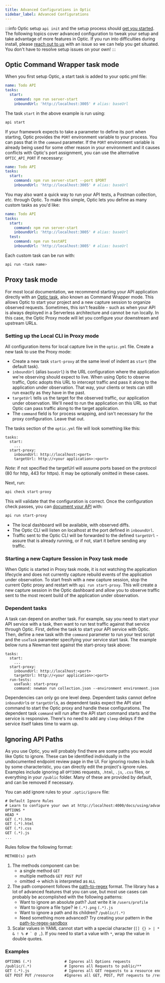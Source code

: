 ```yaml
---
title: Advanced Configurations in Optic
sidebar_label: Advanced Configurations
---
```


:::info Optic setup
`api init` and the setup process should [get you started](/docs/). The following topics cover advanced configuration to tweak your setup and take advantage of more features in Optic. If you run into difficulties during install, please [reach out to us](https://github.com/opticdev/optic/issues/new?title=Install%20Issue) with an issue so we can help you get situated. You don't have to resolve setup issues on your own!
:::

## Optic Command Wrapper task mode

When you first setup Optic, a start task is added to your optic.yml file:

``` yaml
name: Todo API
tasks:
  start:
    command: npm run server-start 
    inboundUrl: 'http://localhost:3005' # alias: baseUrl
```

The task `start` in the above example is run using:

``` bash
api start
```

If your framework expects to take a parameter to define its port when starting, Optic provides the `PORT` environment variable to your process. You can pass that in the `command` parameter. If the `PORT` environment variable is already being used for some other reason in your environment and it causes conflicts with Optic's port assignment, you can use the alternative `OPTIC_API_PORT` if necessary:

``` yaml
name: Todo API
tasks:
  start:
    command: npm run server-start --port $PORT
    inboundUrl: 'http://localhost:3005' # alias: baseUrl
```

You may also want a quick way to run your API tests, a Postman collection, _etc._ through Optic. To make this simple, Optic lets you define as many custom tasks as you'd like:

```yaml
name: Todo API
tasks:
  start:
    command: npm run server-start
    inboundUrl: 'http://localhost:3005' # alias: baseUrl
  test:
    command: npm run testAPI
    inboundUrl: 'http://localhost:3005' # alias: baseUrl
```

Each custom task can be run with:

``` bash
api run <task name>
```

## Proxy task mode

For most local documentation, we recommend starting your API application directly with an [Optic task](/docs/), also known as Command Wrapper mode. This allows Optic to start your project and a new capture session to organize observed requests. Sometimes, this isn't feasible - such as when your API is always deployed in a Serverless architecture and cannot be run locally. In this case, the Optic Proxy mode will let you configure your downstream and upstream URLs.

### Setting up the Local CLI in Proxy mode

All configuration items for local capture live in the `optic.yml` file. Create a new task to use the Proxy mode:

- Create a new task `start-proxy` at the same level of indent as `start` (the default task).
- `inboundUrl` (alias `baseUrl`) is the URL configuration where the application we're observing should expect to live. When using Optic to observe traffic, Optic adopts this URL to intercept traffic and pass it along to the application under observation. That way, your clients or tests can still run exactly as they have in the past.
- `targetUrl` tells us the target for the observed traffic, our application under observation. We'll need to run the application on this URL so that Optic can pass traffic along to the target application.
- The `command` field is for process wrapping, and isn't necessary for the proxy configuration. Leave that out.

The tasks section of the `optic.yml` file will look something like this:

```
tasks:
  start:
    ...
  start-proxy:
    inboundUrl: http://localhost:<port>
    targetUrl: http://<your application>:<port>

```

*Note:* if not specified the targetUrl will assume ports based on the protocol (80 for http, 443 for https). It may be optionally omitted in these cases. 

Next, run:

``` bash
api check start-proxy
```` 

This will validate that the configuration is correct. Once the configuration check passes, you can [document your API](/docs/using/baseline) with:

``` bash
api run start-proxy
``` 

- The local dashboard will be available, with observed diffs.
- The Optic CLI will listen on localhost at the port defined in `inboundUrl`.
- Traffic sent to the Optic CLI will be forwarded to the defined `targetUrl` - assure that is already running, or if not, start it before sending any traffic.

### Starting a new Capture Session in Poxy task mode

When Optic is started in Proxy task mode, it is not watching the application lifecycle and does not currently capture rebuild events of the application under observation. To start fresh with a new capture session, stop the current Optic proxy and restart with `api run start-proxy`. This will create a new capture session in the Optic dashboard and allow you to observe traffic sent to the most recent build of the application under observation.

### Dependent tasks

A task can depend on another task. For example, say you need to start your API service with a task, then want to run test traffic against that service through Optic. First, define the task to start your API service with Optic. Then, define a new task with the `command` parameter to run your test script and the `useTask` parameter specifying your service start task. The example below runs a Newman test against the start-proxy task above:

```
tasks:
  start:
    ...
  start-proxy:
    inboundUrl: http://localhost:<port>
    targetUrl: http://<your application>:<port>
  run-tests:
    useTask: start-proxy
    command: newman run collection.json --environment environment.json

```

Dependencies can only go one level deep. Dependent tasks cannot define `inboundUrl`s or `targetUrl`s, as dependent tasks expect the API start command to start the Optic proxy and handle these configurations. The dependent task `command` will run after the API start command starts and the service is responsive. There's no need to add any `sleep` delays if the service itself takes time to warm up.

## Ignoring API Paths

As you use Optic, you will probably find there are some paths you would like Optic to ignore. These can be identified individually in the undocumented endpoint review page in the UI. For ignoring routes in bulk by some characteristic, you can directly edit the project's ignore rules. Examples include ignoring all `OPTIONS` requests, `.html`, `.js`, `.css` files, or everything in your `/public` folder. Many of these are provided by default, and can be removed if necessary.

You can add ignore rules to your `.optic/ignore` file:

``` txt
# Default Ignore Rules
# Learn to configure your own at http://localhost:4000/docs/using/advanced-configuration#ignoring-api-paths
OPTIONS *
HEAD *
GET (.*).htm
GET (.*).html
GET (.*).css
GET (.*).js
...
```

Rules follow the following format: 

``` txt
METHOD(s) path
```

1. The methods component can be:
    - a single method `GET`
    - multiple methods `GET POST PUT`
    - omitted -> which is interpreted as `ALL`
1. The path component follows the [path-to-regex](https://www.npmjs.com/package/path-to-regexp) format. The library has a lot of advanced features that you can use, but most use cases can probably be accomplished with the following patterns:
    - Want to ignore an absolute path? Just write it ie `/users/profile`
    - Want to ignore a file type? ie `(.*).png`  `(.*).js`
    - Want to ignore a path and its children? `/public/(.*)`
    - Need something more advanced? Try creating your pattern in the [path-to-regex-sandbox](http://forbeslindesay.github.io/express-route-tester/)
1. Scalar values in YAML cannot start with a special character (`` [] {} > | * & ! % # ` @ , ``). If you need to start a value with `*`, wrap the value in double quotes.

### Examples

``` txt
OPTIONS (.*)               # Ignores all Options requests
/public/(.*)               # Ignores all Requests to public/**
GET (.*).js                # Ignores all GET requests to a resource ending in .js
GET POST PUT /resource     #Ignores all GET, POST, PUT requests to /resource
```

